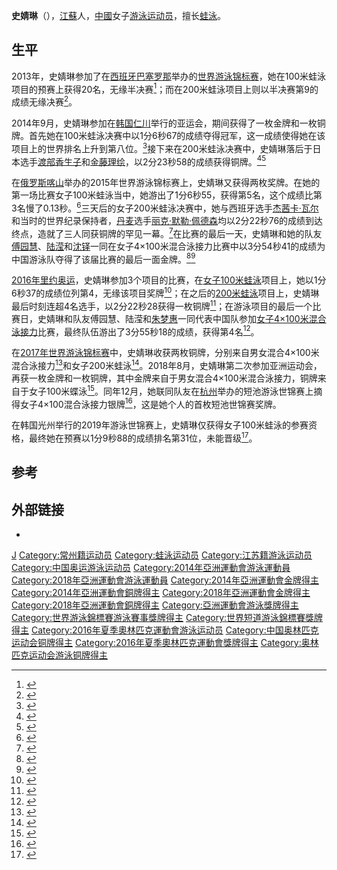 {{noteTA|G1=Aquatics}}
{{Infobox Swimmer
| swimmername    = 史婧琳
| image          = Kazan 2015 - 200m breast W semi swim-off.JPG
| image_size     = 
| alt            = 
| caption        = 史婧琳（左）在2015年喀山游泳世锦赛上
| fullname       = 
| nationality    = {{PRC}}
| strokes        = [[蛙泳|蛙泳]]
| club           = 江苏游泳队
| birth_date      = {{birth date and age|1993|1|3}}
| birth_place    = {{CHN}}[[江蘇|江蘇]][[常州|常州]]
| height         = {{height|m=1.75}}
| medaltemplates =
{{MedalSport|女子[[游泳|游泳]]}}
{{MedalCountry | {{CHN}} }}
{{MedalCompetition|[[奥林匹克运动会|奥林匹克运动会]]}}
{{MedalBronze|[[2016年夏季奥林匹克运动会|2016年 里约热内卢]]|[[2016年夏季奥林匹克运动会游泳比赛|200米蛙泳]]}}
{{MedalCompetition|[[世界游泳锦标赛|世界長池游泳錦標賽]]}}
{{MedalGold|[[2015年世界游泳錦標賽|2015年 喀山]]|[[2015年世界游泳錦標賽游泳比賽|4×100米混合泳接力]]}}
{{MedalBronze|2015年 喀山|200米蛙泳}}
{{MedalBronze|[[2017年世界游泳錦標賽|2017年 布達佩斯]]|[[2017年世界游泳錦標賽游泳比賽|200米蛙泳]]}}
{{MedalBronze|2017年 布達佩斯|混合4×100米混合泳接力}}
{{MedalCompetition|[[世界短池游泳錦標賽|世界短池游泳錦標賽]]}}
{{MedalSilver|[[2018年世界短道游泳錦標賽|2018年 杭州]]|4×100米混合泳接力}}
{{MedalCompetition|[[亞洲運動會|亞洲運動會]]}}
{{MedalGold|[[2014年亞洲運動會|2014年 仁川]]|[[2014年亞洲運動會游泳比賽|100米蛙泳]]<ref>[http://www.incheon2014ag.org/Sports/Schedule/BySport/?RSC=SW0000000&lang=en#/Sports/Schedule/BySport?RSC=SW0000000&Date=20140921&lang=en 2014年亞洲運動會游泳比賽結果] {{webarchive|url=https://web.archive.org/web/20140925052120/http://www.incheon2014ag.org/Sports/Schedule/BySport/?RSC=SW0000000&lang=en |date=2014-09-25 }}</ref>}}
{{MedalGold|[[2018年亞洲運動會|2018年 雅加達]]|[[2018年亞洲運動會游泳比賽|混合4×100米混合泳接力]]}}
{{MedalBronze|2014年 仁川|200米蛙泳}}
{{MedalBronze|[[2018年亞洲運動會|2018年 雅加達]]|[[2018年亞洲運動會游泳比賽|100米蛙泳]]}}
}}
'''史婧琳'''（{{bd|1993年|1月3日||}}），[[江蘇|江蘇]]人，[[中华人民共和国|中國]]女子[[游泳|游泳]][[运动员|运动员]]，擅长[[蛙泳|蛙泳]]。

== 生平 ==
2013年，史婧琳参加了在[[西班牙|西班牙]][[巴塞罗那|巴塞罗那]]举办的[[2013年世界游泳锦标赛|世界游泳锦标赛]]，她在100米蛙泳项目的预赛上获得20名，无缘半决赛<ref>{{cite web|url=http://sports.sohu.com/20130729/n382849716.shtml|title=快讯-女子100米蛙泳预赛 孙晔史婧琳无缘半决赛|publisher=搜狐体育|date=2013-07-29|accessdate=2015-10-06|archive-date=2019-08-15|archive-url=https://web.archive.org/web/20190815013400/http://sports.sohu.com/20130729/n382849716.shtml|dead-url=no}}</ref>；而在200米蛙泳项目上则以半决赛第9的成绩无缘决赛<ref>{{cite web|url=http://sports.sohu.com/20130802/n383178579.shtml|title=快讯-女子200米蛙泳半决赛 史婧琳第九无缘决赛|publisher=搜狐体育|date=2013-08-02|accessdate=2015-10-06|archive-date=2019-08-11|archive-url=https://web.archive.org/web/20190811053202/http://sports.sohu.com/20130802/n383178579.shtml|dead-url=no}}</ref>。

2014年9月，史婧琳参加在[[韩国|韩国]][[仁川|仁川]]举行的亚运会，期间获得了一枚金牌和一枚铜牌。首先她在100米蛙泳决赛中以1分6秒67的成绩夺得冠军，这一成绩使得她在该项目上的世界排名上升到第八位。<ref>{{cite news|title=Japanese Men Turn In Fabulous Night of Swimming at Asian Games|url=http://www.swimmingworldmagazine.com/news/japanese-men-turn-in-fabulous-night-of-swimming-at-asian-games/|publisher=Swimming World Magazine|date=2014-09-21|accessdate=2015-08-13|archive-date=2019-11-06|archive-url=https://web.archive.org/web/20191106041716/https://www.swimmingworldmagazine.com/news/japanese-men-turn-in-fabulous-night-of-swimming-at-asian-games/|dead-url=no}}</ref>接下来在200米蛙泳决赛中，史婧琳落后于日本选手[[渡部香生子|渡部香生子]]和[[金藤理绘|金藤理绘]]，以2分23秒58的成绩获得铜牌。<ref>{{cite news|title=Hagino claims third Asian Games gold; Watanabe wins 200 breaststroke|url=http://www.japantimes.co.jp/sports/2014/09/23/more-sports/swimming/hagino-claims-third-asian-games-gold-watanabe-wins-200-breaststroke/#.Vcw8lvmqqko|publisher=[[The_Japan_Times|The Japan Times]]|date=2014-09-23|accessdate=2015-08-13|archive-date=2017-02-22|archive-url=https://web.archive.org/web/20170222073519/http://www.japantimes.co.jp/sports/2014/09/23/more-sports/swimming/hagino-claims-third-asian-games-gold-watanabe-wins-200-breaststroke/#.Vcw8lvmqqko|dead-url=no}}</ref><ref>{{cite news|title=Kosuke Hagino's 200 IM Sizzler Highlights Day Two Finals at Asian Games|url=http://www.swimmingworldmagazine.com/news/kosuke-haginos-asian-record-highlights-day-two-finals-at-asian-games/|publisher=Swimming World Magazine|date=2014-09-22|accessdate=2015-08-13|archive-date=2019-11-29|archive-url=https://web.archive.org/web/20191129111706/https://www.swimmingworldmagazine.com/news/kosuke-haginos-asian-record-highlights-day-two-finals-at-asian-games/|dead-url=no}}</ref>

在[[俄罗斯|俄罗斯]][[喀山|喀山]]举办的2015年世界游泳锦标赛上，史婧琳又获得两枚奖牌。在她的第一场比赛女子100米蛙泳当中，她游出了1分6秒55，获得第5名，这个成绩比第3名慢了0.13秒。<ref>{{cite news|title=Yuilya Efimova Shakes Off Doping Suspension for 100 Breast World Title at 2015 FINA World Championships|url=http://www.swimmingworldmagazine.com/news/yuilya-efimova-shakes-off-doping-suspension-for-100-breast-world-title-at-2015-fina-world-championships/|publisher=Swimming World Magazine|date=2015-08-04|accessdate=2015-08-13|archive-date=2019-11-28|archive-url=https://web.archive.org/web/20191128174539/https://www.swimmingworldmagazine.com/news/yuilya-efimova-shakes-off-doping-suspension-for-100-breast-world-title-at-2015-fina-world-championships/|dead-url=no}}</ref>三天后的女子200米蛙泳决赛中，她与西班牙选手[[杰茜卡·瓦尔|杰茜卡·瓦尔]]和当时的世界纪录保持者，[[丹麦|丹麦]]选手[[丽克·默勒·佩德森|丽克·默勒·佩德森]]均以2分22秒76的成绩到达终点，造就了三人同获铜牌的罕见一幕。<ref>{{cite news|title=Kanako Watanabe Wins Women's 200 Breaststroke at 2015 FINA World Championships|url=http://www.swimmingworldmagazine.com/news/kanako-watanabe-wins-womens-200/|publisher=Swimming World Magazine|date=2015-08-07|accessdate=2015-08-12|archive-date=2020-05-12|archive-url=https://web.archive.org/web/20200512051535/http://www.swimmingworldmagazine.com/news/kanako-watanabe-wins-womens-200/|dead-url=no}}</ref>在比赛的最后一天，史婧琳和她的队友[[傅园慧|傅园慧]]、[[陆滢|陆滢]]和[[沈铎|沈铎]]一同在女子4×100米混合泳接力比赛中以3分54秒41的成绩为中国游泳队夺得了该届比赛的最后一面金牌。<ref>{{cite news|title=Sweden Posts New Swedish National Record in 400 Medley Relay at 2015 FINA World Championships|url=http://www.swimmingworldmagazine.com/news/sweden-women-post-new-swedish-national-record-in-400-medley-relay-at-2015-fina-world-championships/|publisher=Swimming World Magazine|date=2015-08-09|accessdate=2015-08-10|archive-date=2019-11-29|archive-url=https://web.archive.org/web/20191129035608/https://www.swimmingworldmagazine.com/news/sweden-women-post-new-swedish-national-record-in-400-medley-relay-at-2015-fina-world-championships/|dead-url=no}}</ref><ref>{{cite news|title=Seto takes gold in 400-meter individual medley|url=http://www.japantimes.co.jp/sports/2015/08/10/more-sports/swimming/seto-takes-gold-in-400-meter-individual-medley/|publisher=The Japan Times|date=2015-08-10|accessdate=2015-08-13|archive-date=2016-08-30|archive-url=https://web.archive.org/web/20160830171801/http://www.japantimes.co.jp/sports/2015/08/10/more-sports/swimming/seto-takes-gold-in-400-meter-individual-medley|dead-url=no}}</ref>

[[2016年夏季奥林匹克运动会|2016年里约奥运]]，史婧琳参加3个项目的比赛，在[[2016年夏季奧林匹克運動會女子100公尺蛙式比賽|女子100米蛙泳]]项目上，她以1分6秒37的成绩位列第4，无缘该项目奖牌<ref>{{cite news|url=https://www.swimmingworldmagazine.com/news/lilly-king-queen-of-100-breaststroke-sets-new-olympic-record/|title=Lilly King Queen Of 100 Breaststroke; Sets New Olympic Record|date=2016-08-09|publisher=Swimming World Magazine|accessdate=2016-08-29|archive-date=2016-08-10|archive-url=https://web.archive.org/web/20160810052251/https://www.swimmingworldmagazine.com/news/lilly-king-queen-of-100-breaststroke-sets-new-olympic-record/|dead-url=no}}</ref>；在之后的[[2016年夏季奧林匹克運動會女子100公尺蛙式比賽|200米蛙泳]]项目上，史婧琳最后时刻连超4名选手，以2分22秒28获得一枚铜牌<ref>{{cite web |url=http://2016.163.com/16/0812/09/BU8POA4200050IF8.html |title=女子200蛙泳史婧琳冲刺逆转摘铜 日本名将夺冠 |publisher=网易体育 |date=2016-08-12 |accessdate=2016-09-06 |archive-date=2019-08-11 |archive-url=https://web.archive.org/web/20190811200845/http://2016.163.com/16/0812/09/BU8POA4200050IF8.html |dead-url=no }}</ref>；在游泳项目的最后一个比赛日，史婧琳和队友傅园慧、陆滢和[[朱梦惠|朱梦惠]]一同代表中国队参加[[2016年夏季奧林匹克運動會女子4×100公尺混合式接力比賽|女子4×100米混合泳接力]]比赛，最终队伍游出了3分55秒18的成绩，获得第4名<ref>{{cite news|url=http://sports.qq.com/a/20160814/009236.htm|title=里约奥运女子4×100米混合泳接力：中国队获第四|date=2016-08-14|publisher=腾讯体育|accessdate=2017-01-30|archive-date=2019-11-28|archive-url=https://web.archive.org/web/20191128081521/https://sports.qq.com/a/20160814/009236.htm|dead-url=no}}</ref>。

在[[2017年世界游泳锦标赛|2017年世界游泳锦标赛]]中，史婧琳收获两枚铜牌，分别来自男女混合4×100米混合泳接力<ref>{{cite web|url=http://www.nbd.com.cn/articles/2017-07-27/1132628.html|title=2017国际泳联世锦赛男、女4×100混合泳接力：中国队获铜牌|publisher=每日经济新闻|date=2017-07-27|accessdate=2019-09-22|archive-date=2019-09-22|archive-url=https://web.archive.org/web/20190922031103/http://www.nbd.com.cn/articles/2017-07-27/1132628.html|dead-url=no}}</ref>和女子200米蛙泳<ref>{{cite web|url=https://news.sina.com.cn/w/2017-07-29/doc-ifyinryq6944431.shtml|title=匈牙利 2017国际泳联世锦赛:史婧琳摘女子200米蛙泳铜牌|publisher=新浪新闻|date=2017-07-29|accessdate=2019-09-22|archive-date=2019-09-22|archive-url=https://web.archive.org/web/20190922042738/http://news.sina.com.cn/w/2017-07-29/doc-ifyinryq6944431.shtml|dead-url=no}}</ref>。2018年8月，史婧琳第二次参加亚洲运动会，再获一枚金牌和一枚铜牌，其中金牌来自于男女混合4×100米混合泳接力，铜牌来自于女子100米蝶泳<ref>{{cite web|url=https://sports.qq.com/a/20180819/030744.htm|title=亚运会女子100蛙日本破纪录夺冠 史婧琳获第三|publisher=腾讯体育|date=2019-09-22|access-date=2019-09-22|archive-date=2019-09-22|archive-url=https://web.archive.org/web/20190922043218/https://sports.qq.com/a/20180819/030744.htm|dead-url=no}}</ref>。同年12月，她联同队友在[[杭州|杭州]]举办的短池游泳世锦赛上摘得女子4×100混合泳接力银牌<ref>{{cite web|url=http://www.mnw.cn/news/tiyu/2099765.html|title=混合泳接力赛傅园慧领衔夺银牌 短池世锦赛中国奖牌汇总|publisher=闽南网|date=2018-12-17|accessdate=2019-09-22|archive-date=2019-09-22|archive-url=https://web.archive.org/web/20190922032702/http://www.mnw.cn/news/tiyu/2099765.html|dead-url=no}}</ref>，这是她个人的首枚短池世锦赛奖牌。

在韩国光州举行的2019年游泳世锦赛上，史婧琳仅获得女子100米蛙泳的参赛资格，最终她在预赛以1分9秒88的成绩排名第31位，未能晋级<ref>{{cite web|url=https://www.omegatiming.com/File/00011301070203EC01FFFFFFFFFFFF01.pdf|title=Women's 100m Breaststroke - Preliminary - Results Summary|work=Omega Timing|date=2019-07-22|accessdate=2019-09-22|archive-date=2019-08-19|archive-url=https://web.archive.org/web/20190819044225/http://omegatiming.com/File/00011301070203EC01FFFFFFFFFFFF01.pdf|dead-url=no}}</ref>。

== 参考 ==
{{Reflist|2}}

== 外部链接 ==
*{{cite web |url=https://www.incheon2014ag.org/Sports/Biographies/Athletes_Profile/?ParticCode=5102331&lang=en |title=2014年亚洲运动会个人资料 |archiveurl=https://web.archive.org/web/20141112135706/https://www.incheon2014ag.org/Sports/Biographies/Athletes_Profile/?ParticCode=5102331&lang=en |archivedate=2014-11-12 |deadurl=yes |accessdate=2015-10-06 }}

{{2016 China Olympic Swimming Team}}
{{亚洲运动会游泳比赛女子100米蛙泳冠军}}
{{亚洲运动会游泳比赛男女4×100米混合泳接力冠军}}

{{Authority control}}
{{DEFAULTSORT:Shi, Jinglin}}
[[Category:史姓|J]]
[[Category:常州籍运动员|Category:常州籍运动员]]
[[Category:蛙泳运动员|Category:蛙泳运动员]]
[[Category:江苏籍游泳运动员|Category:江苏籍游泳运动员]]
[[Category:中国奥运游泳运动员|Category:中国奥运游泳运动员]]
[[Category:2014年亞洲運動會游泳運動員|Category:2014年亞洲運動會游泳運動員]]
[[Category:2018年亞洲運動會游泳運動員|Category:2018年亞洲運動會游泳運動員]]
[[Category:2014年亞洲運動會金牌得主|Category:2014年亞洲運動會金牌得主]]
[[Category:2014年亞洲運動會銅牌得主|Category:2014年亞洲運動會銅牌得主]]
[[Category:2018年亞洲運動會金牌得主|Category:2018年亞洲運動會金牌得主]]
[[Category:2018年亞洲運動會銅牌得主|Category:2018年亞洲運動會銅牌得主]]
[[Category:亞洲運動會游泳獎牌得主|Category:亞洲運動會游泳獎牌得主]]
[[Category:世界游泳錦標賽游泳賽事獎牌得主|Category:世界游泳錦標賽游泳賽事獎牌得主]]
[[Category:世界短道游泳錦標賽獎牌得主|Category:世界短道游泳錦標賽獎牌得主]]
[[Category:2016年夏季奧林匹克運動會游泳运动员|Category:2016年夏季奧林匹克運動會游泳运动员]]
[[Category:中国奥林匹克运动会铜牌得主|Category:中国奥林匹克运动会铜牌得主]]
[[Category:2016年夏季奧林匹克運動會獎牌得主|Category:2016年夏季奧林匹克運動會獎牌得主]]
[[Category:奥林匹克运动会游泳铜牌得主|Category:奥林匹克运动会游泳铜牌得主]]